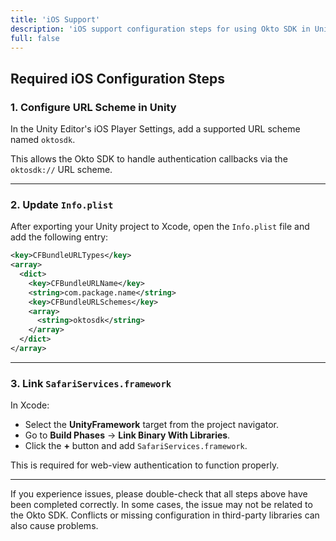```yaml
---
title: 'iOS Support'
description: 'iOS support configuration steps for using Okto SDK in Unity'
full: false
---
```



## Required iOS Configuration Steps

### 1. Configure URL Scheme in Unity

In the Unity Editor's iOS Player Settings, add a supported URL scheme named `oktosdk`.

This allows the Okto SDK to handle authentication callbacks via the `oktosdk://` URL scheme.

---

### 2. Update `Info.plist`

After exporting your Unity project to Xcode, open the `Info.plist` file and add the following entry:

```xml
<key>CFBundleURLTypes</key>
<array>
  <dict>
    <key>CFBundleURLName</key>
    <string>com.package.name</string>
    <key>CFBundleURLSchemes</key>
    <array>
      <string>oktosdk</string>
    </array>
  </dict>
</array>
```

---

### 3. Link `SafariServices.framework`

In Xcode:

- Select the **UnityFramework** target from the project navigator.
- Go to **Build Phases** → **Link Binary With Libraries**.
- Click the **+** button and add `SafariServices.framework`.

This is required for web-view authentication to function properly.

---

<Callout type="warning">
If you experience issues, please double-check that all steps above have been completed correctly. In some cases, the issue may not be related to the Okto SDK. Conflicts or missing configuration in third-party libraries can also cause problems.
</Callout>